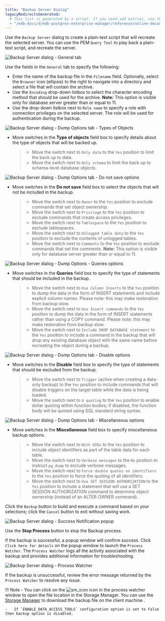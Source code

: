 ```yaml
---
title: "Backup Server Dialog"
legacyRedirectsGenerated:
  # This list is generated by a script. If you need add entries, use the `legacyRedirects` key.
  - "/edb-docs/d/edb-postgres-enterprise-manager/reference/online-documentation/8.0/backup_server_dialog.html"
---
```


<div id="backup_server_dialog" class="registered_link"></div>

Use the `Backup Server` dialog to create a plain-text script that will recreate the selected server. You can use the PEM `Query Tool` to play back a plain-text script, and recreate the server.

![Backup Server dialog - General tab](../images/backup_server_general.png)

Use the fields in the `General` tab to specify the following:

-   Enter the name of the backup file in the `Filename` field. Optionally, select the `Browser` icon (ellipsis) to the right to navigate into a directory and select a file that will contain the archive.
-   Use the `Encoding` drop-down listbox to select the character encoding method that should be used for the archive. **Note:** This option is visible only for database server greater than or equal to 11.
-   Use the drop-down listbox next to `Role name` to specify a role with connection privileges on the selected server. The role will be used for authentication during the backup.

![Backup Server dialog - Dump Options tab - Types of Objects](../images/backup_server_objects.png)

-   Move switches in the **Type of objects** field box to specify details about the type of objects that will be backed up.

    > -   Move the switch next to `Only data` to the `Yes` position to limit the back up to data.
    > -   Move the switch next to `Only schema` to limit the back up to schema-level database objects.

![Backup Server dialog - Dump Options tab - Do not save options](../images/backup_server_do_not_save.png)

-   Move switches in the **Do not save** field box to select the objects that will not be included in the backup.

    > -   Move the switch next to `Owner` to the `Yes` position to exclude commands that set object ownership.
    > -   Move the switch next to `Privilege` to the `Yes` position to exclude commands that create access privileges.
    > -   Move the switch next to `Tablespace` to the `Yes` position to exclude tablespaces.
    > -   Move the switch next to `Unlogged table data` to the `Yes` position to exclude the contents of unlogged tables.
    > -   Move the switch next to `Comments` to the `Yes` position to exclude commands that set the comments. **Note:** This option is visible only for database server greater than or equal to 11.

![Backup Server dialog - Dump Options - Queries options](../images/backup_server_queries.png)

-   Move switches in the **Queries** field box to specify the type of statements that should be included in the backup.

    > -   Move the switch next to `Use Column Inserts` to the `Yes` position to dump the data in the form of INSERT statements and include explicit column names. Please note: this may make restoration from backup slow.
    > -   Move the switch next to `Use Insert commands` to the `Yes` position to dump the data in the form of INSERT statements rather than using a COPY command. Please note: this may make restoration from backup slow.
    > -   Move the switch next to `Include DROP DATABASE statement` to the `Yes` position to include a command in the backup that will drop any existing database object with the same name before recreating the object during a backup.

![Backup Server dialog - Dump Options tab - Disable options](../images/backup_server_disable.png)

-   Move switches in the **Disable** field box to specify the type of statements that should be excluded from the backup.

    > -   Move the switch next to `Trigger` (active when creating a data-only backup) to the `Yes` position to include commands that will disable triggers on the target table while the data is being loaded.
    > -   Move the switch next to `$ quoting` to the `Yes` position to enable dollar quoting within function bodies; if disabled, the function body will be quoted using SQL standard string syntax.

![Backup Server dialog - Dump Options tab - Miscellaneous options](../images/backup_server_miscellaneous.png)

-   Move switches in the **Miscellaneous** field box to specify miscellaneous backup options.

    > -   Move the switch next to `With OIDs` to the `Yes` position to include object identifiers as part of the table data for each table.
    > -   Move the switch next to `Verbose messages` to the `No` position to instruct `pg_dump` to exclude verbose messages.
    > -   Move the switch next to `Force double quotes on identifiers` to the `Yes` position to force the quoting of all identifiers.
    > -   Move the switch next to `Use SET SESSION AUTHORIZATION` to the `Yes` position to include a statement that will use a SET SESSION AUTHORIZATION command to determine object ownership (instead of an ALTER OWNER command).

Click the `Backup` button to build and execute a command based on your selections; click the `Cancel` button to exit without saving work.

![Backup Server dialog - Success Notification popup](../images/backup_server_messages.png)

Use the **Stop Process** button to stop the Backup process.

If the backup is successful, a popup window will confirm success. Click `Click here for details` on the popup window to launch the `Process Watcher`. The `Process Watcher` logs all the activity associated with the backup and provides additional information for troubleshooting.

![Backup Server dialog - Process Watcher](../images/backup_server_process_watcher.png)

If the backup is unsuccessful, review the error message returned by the `Process Watcher` to resolve any issue.

!!! Note
    -   You can click on the ![sm_icon](../images/sm_icon.png) icon in the process watcher window to open the file location in the Storage Manager. You can use the [Storage Manager](05_storage_manager/#storage_manager) to download the backup file on the client machine .

    -   If `ENABLE_DATA_ACCESS_TOOLS` configuration option is set to False then backup option is disabled.